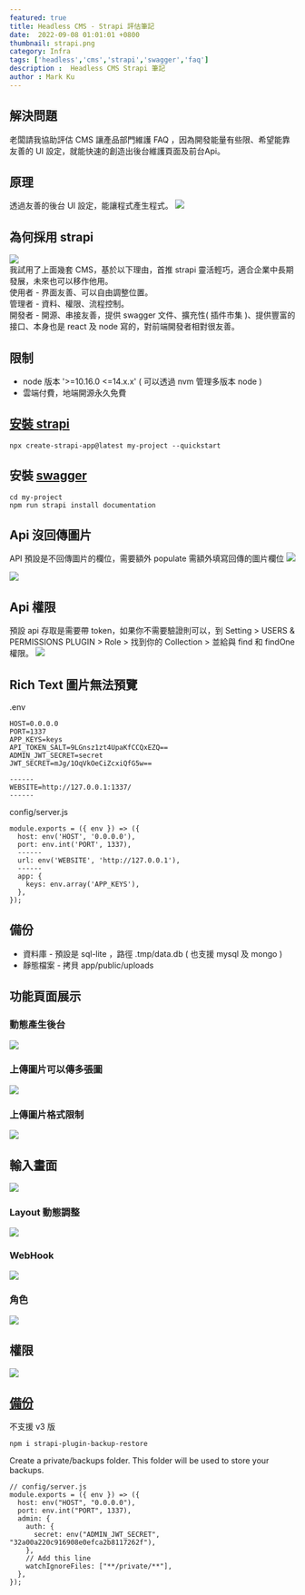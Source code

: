```yaml
---
featured: true
title: Headless CMS - Strapi 評估筆記 
date:  2022-09-08 01:01:01 +0800
thumbnail: strapi.png
category: Infra
tags: ['headless','cms','strapi','swagger','faq']
description :  Headless CMS Strapi 筆記
author : Mark Ku
---
```


## 解決問題
老闆請我協助評估 CMS 讓產品部門維護 FAQ ，因為開發能量有些限、希望能靠友善的 UI 設定，就能快速的創造出後台維護頁面及前台Api。

## 原理
透過友善的後台 UI 設定，能讓程式產生程式。
![](https://i.imgur.com/M6RfjZ8.png)  

## 為何採用 strapi
![](https://i.imgur.com/ONXbTAJ.jpg)  
我試用了上面幾套 CMS，基於以下理由，首推 strapi 靈活輕巧，適合企業中長期發展，未來也可以移作他用。   
使用者 - 界面友善、可以自由調整位置。  
管理者 - 資料、權限、流程控制。  
開發者 - 開源、串接友善，提供 swagger 文件、擴充性( 插件市集 )、提供豐富的接口、本身也是 react 及 node 寫的，對前端開發者相對很友善。  

## 限制
* node 版本 '>=10.16.0 <=14.x.x' ( 可以透過 nvm 管理多版本 node )
* 雲端付費，地端開源永久免費

## [安裝 strapi](https://docs.strapi.io/developer-docs/latest/getting-started/quick-start.html#_1-install-strapi-and-create-a-new-project)

```
npx create-strapi-app@latest my-project --quickstart
```
## 安裝 [swagger](https://docs.strapi.io/developer-docs/latest/plugins/documentation.html#installation)  
```
cd my-project
npm run strapi install documentation
```

## Api 沒回傳圖片
API 預設是不回傳圖片的欄位，需要額外 populate 需額外填寫回傳的圖片欄位
![](https://i.imgur.com/6gfNF29.png)  

![](https://i.imgur.com/eF34HEH.png)  

## Api 權限
預設 api 存取是需要帶 token，如果你不需要驗證則可以，到 Setting > USERS & PERMISSIONS PLUGIN > Role > 找到你的 Collection > 並給與 find 和 findOne 權限。
![](https://i.imgur.com/ovdumL9.png)

## Rich Text 圖片無法預覽
.env
```
HOST=0.0.0.0
PORT=1337
APP_KEYS=keys
API_TOKEN_SALT=9LGnsz1zt4UpaKfCCQxEZQ==
ADMIN_JWT_SECRET=secret
JWT_SECRET=mJg/1OqVkOeCiZcxiQfG5w==

------
WEBSITE=http://127.0.0.1:1337/
------
```
config/server.js
```
module.exports = ({ env }) => ({
  host: env('HOST', '0.0.0.0'),
  port: env.int('PORT', 1337),
  ------
  url: env('WEBSITE', 'http://127.0.0.1'), 
  ------
  app: {
    keys: env.array('APP_KEYS'),
  },  
});

```
## 備份
* 資料庫 - 預設是 sql-lite ，路徑 .tmp/data.db ( 也支援 mysql 及 mongo )
* 靜態檔案 - 拷貝 app/public/uploads

## 功能頁面展示
### 動態產生後台

![](https://i.imgur.com/0f0BjwY.png)

### 上傳圖片可以傳多張圖
![](https://i.imgur.com/jXmzMbk.png)
### 上傳圖片格式限制
![](https://i.imgur.com/PunbK7f.png)

## 輸入畫面
![](https://i.imgur.com/lLcJ5rp.png)

### Layout 動態調整
![](https://i.imgur.com/hGjLnld.png)

### WebHook
![](https://i.imgur.com/DAuWE1D.png)

### 角色
![](https://i.imgur.com/i1fy4kz.png)

## 權限
![](https://i.imgur.com/gEvb3eh.png)










## [備份](https://github.com/8byr0/strapi-plugin-backup-restore)
不支援 v3 版

```
npm i strapi-plugin-backup-restore

```

Create a private/backups folder. This folder will be used to store your backups.


```
// config/server.js
module.exports = ({ env }) => ({
  host: env("HOST", "0.0.0.0"),
  port: env.int("PORT", 1337),
  admin: {
    auth: {
      secret: env("ADMIN_JWT_SECRET", "32a00a220c916908e0efca2b8117262f"),
    },
    // Add this line
    watchIgnoreFiles: ["**/private/**"],
  },
});
```